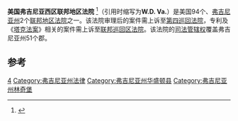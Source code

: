 {{noteTA
|G1=PP
|G2=USStates
}}
{{Infobox U.S. district court
|district name =  美国弗吉尼亚西区联邦地区法院
|abbrev = W.D. Va.
|appeals to = 第四巡回
|map image name = 
|map image width = 200
|map image caption = 
|seal = 
|seal size = 160
|established = 1819年2月4日 
|judges assigned = 4
|chief judge = Glen E. Conrad
|official site = http://www.vawd.uscourts.gov
}}

'''美国弗吉尼亚西区联邦地区法院''' <ref name="中文名参考">{{cite web | url=http://www.cnipr.com/2010/focus/zthc/patenttroll/zmal/201006/t20100625_117551.html | title=中文名参考 | accessdate=2013-08-08 | deadurl=yes | archiveurl=https://web.archive.org/web/20101204155016/http://www.cnipr.com/2010/focus/zthc/patenttroll/zmal/201006/t20100625_117551.html | archivedate=2010-12-04 }}</ref>（引用时缩写为'''W.D. Va.'''）是美国94个、[[弗吉尼亚州|弗吉尼亚州]]2个[[联邦地区法院|联邦地区法院]]之一。该法院审理后的案件需上诉至[[美国联邦第四巡回上诉法院|第四巡回法院]]，专利及《[[塔克法案|塔克法案]]》相关的案件需上诉至[[联邦巡回区法院|联邦巡回区法院]]。该法院的[[司法管辖权|司法管辖权]]覆盖弗吉尼亚州51个郡。

==参考==
{{reflist}}
{{联邦地区法院}}

[[Category:美国联邦地区法院|4]]
[[Category:弗吉尼亚州法律|Category:弗吉尼亚州法律]]
[[Category:弗吉尼亚州华盛顿县|Category:弗吉尼亚州华盛顿县]]
[[Category:弗吉尼亚州林奇堡|Category:弗吉尼亚州林奇堡]]